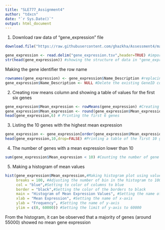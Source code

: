 ```yaml
---
title: "SLE777_Assignment4"
author: "tdxcn"
date: "`r Sys.Date()`"
output: html_document
---
```

1. Download raw data of "gene_expression" file 
```r
download.file("https://raw.githubusercontent.com/ghazkha/Assessment4/main/gene_expression.tsv",destfile="gene_expression.tsv") #download the "gene_expression" file from Mr.Ghazkha github
```
```r
gene_expression <- read.delim("gene_expression.tsv",header=TRUE) #import the downloaded "gene_expression" file into the local Rstudio in form of table 
str(head(gene_expression)) #showing the structure of data in "gene_expression"
```
Making the gene identifier the row name 
```r
rownames(gene_expression) <- gene_expression$Name_Description #replacing the row names in "gene_expression" with GeneIDs
gene_expression$Name_Description <- NULL #Delete the existing GeneID column
```

2. Creating row means column and showing a table of values for the first six genes
```r
gene_expression$Mean_expression <- rowMeans(gene_expression) #Creating a new column named "Mean_expression" and assigning it with mean value of columns in each row 
gene_expression$Mean_expression <- round(gene_expression$Mean_expression, digits=2) #Rounding up the value in "mean_expression" column to two decimal numbers
head(gene_expression,6) # Printing the first 6 genes
```
3. Listing the 10 genes with the highest mean expression
```r
gene_expression <- gene_expression[order(gene_expression$Mean_expression,decreasing = TRUE),] #Reordering the rows in "gene_expression" by the order of the values in "Mean_expression" from largest to smallest 
head(gene_expression,10,drop=FALSE) #Printing a table of the first 10 genes with the highest mean expression
```
4. The number of genes with a mean expression lower than 10
```r
sum(gene_expression$Mean_expression < 10) #Counting the number of gene with value in "Mean_expression" lower than 10
```
5. Making a histogram of mean values
```r
hist(gene_expression$Mean_expression,#Making histogram plot using values in the "Mean_expression" column
     breaks = 100, #Adjusting the number of bin in the histogram to 100  
     col = "blue",#Setting to color of columns to blue
     border = "black",#Setting the color of the borders to black
     main = "Histogram of Mean Expression Values", #Setting the name of the histogram 
     xlab = "Mean Expression", #Setting the name of x-axis 
     ylab = "Frequency", #Setting the name of y-axis
     ylim = c(0, 60000)) #Setting the limit of y-axis to 60000
```
From the histogram, it can be observed that a majority of genes (around 55000) showed no mean gene expression
 


